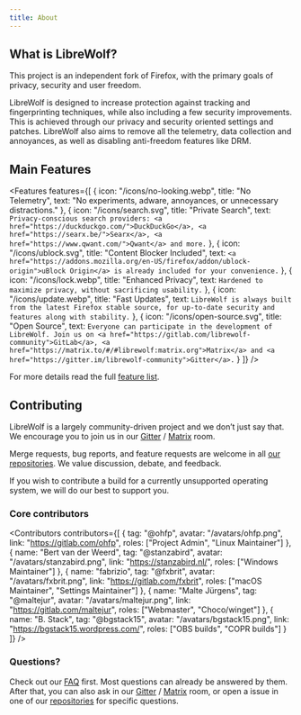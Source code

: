 ```yaml
---
title: About
---
```



<Banner />

## What is LibreWolf?

This project is an independent fork of Firefox, with the primary goals of
privacy, security and user freedom.

LibreWolf is designed to increase protection against tracking and fingerprinting
techniques, while also including a few security improvements. This is achieved
through our privacy and security oriented settings and patches. LibreWolf also
aims to remove all the telemetry, data collection and annoyances, as well as
disabling anti-freedom features like DRM.

## Main Features

<Features
  features={[
    {
      icon: "/icons/no-looking.webp",
      title: "No Telemetry",
      text: "No experiments, adware, annoyances, or unnecessary distractions."
    },
    {
      icon: "/icons/search.svg",
      title: "Private Search",
      text: `Privacy-conscious search providers: <a href="https://duckduckgo.com/">DuckDuckGo</a>, <a href="https://searx.be/">Searx</a>, <a href="https://www.qwant.com/">Qwant</a> and more.`
    },
    {
      icon: "/icons/ublock.svg",
      title: "Content Blocker Included",
      text: `<a href="https://addons.mozilla.org/en-US/firefox/addon/ublock-origin">uBlock Origin</a> is already included for your convenience.`
    },
    {
      icon: "/icons/lock.webp",
      title: "Enhanced Privacy",
      text: `Hardened to maximize privacy, without sacrificing usability.`
    },
    {
      icon: "/icons/update.webp",
      title: "Fast Updates",
      text: `LibreWolf is always built from the latest Firefox stable source, for up-to-date security and features along with stability.`
    },
    {
      icon: "/icons/open-source.svg",
      title: "Open Source",
      text: `Everyone can participate in the development of LibreWolf. Join us on <a href="https://gitlab.com/librewolf-community">GitLab</a>, <a href="https://matrix.to/#/#librewolf:matrix.org">Matrix</a> and <a href="https://gitter.im/librewolf-community">Gitter</a>.`
    }
  ]}
/>

For more details read the full [feature list](/docs/features).

## Contributing

LibreWolf is a largely community-driven project and we don’t just say that. We
encourage you to join us in our [Gitter](https://gitter.im/librewolf-community)
/ [Matrix](https://matrix.to/#/#librewolf:matrix.org) room.

Merge requests, bug reports, and feature requests are welcome in all
[our repositories](https://gitlab.com/librewolf-community). We value discussion,
debate, and feedback.

If you wish to contribute a build for a currently unsupported operating system,
we will do our best to support you.

### Core contributors

<Contributors
  contributors={[
    {
      tag: "@ohfp",
      avatar: "/avatars/ohfp.png",
      link: "https://gitlab.com/ohfp",
      roles: ["Project Admin", "Linux Maintainer"]
    },
    {
      name: "Bert van der Weerd",
      tag: "@stanzabird",
      avatar: "/avatars/stanzabird.png",
      link: "https://stanzabird.nl/",
      roles: ["Windows Maintainer"]
    },
    {
      name: "fabrizio",
      tag: "@fxbrit",
      avatar: "/avatars/fxbrit.png",
      link: "https://gitlab.com/fxbrit",
      roles: ["macOS Maintainer", "Settings Maintainer"]
    },
    {
      name: "Malte Jürgens",
      tag: "@maltejur",
      avatar: "/avatars/maltejur.png",
      link: "https://gitlab.com/maltejur",
      roles: ["Webmaster", "Choco/winget"]
    },
    {
      name: "B. Stack",
      tag: "@bgstack15",
      avatar: "/avatars/bgstack15.png",
      link: "https://bgstack15.wordpress.com/",
      roles: ["OBS builds", "COPR builds"]
    }
  ]}
/>

### Questions?

Check out our [FAQ](/docs/faq) first. Most questions can already be answered by
them. After that, you can also ask in our
[Gitter](https://gitter.im/librewolf-community) /
[Matrix](https://matrix.to/#/#librewolf:matrix.org) room, or open a issue in one
of our [repositories](https://gitlab.com/librewolf-community/browser) for
specific questions.
